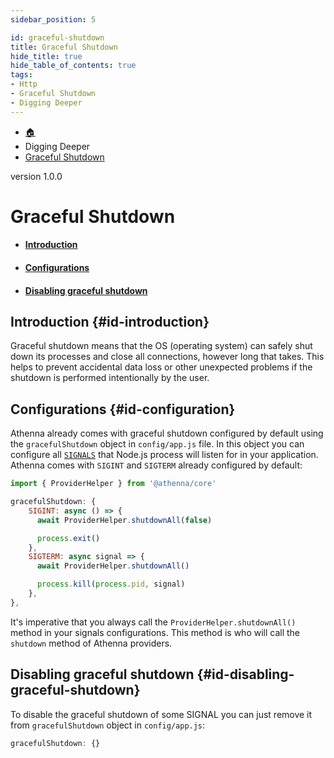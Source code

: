 ```yaml
---
sidebar_position: 5

id: graceful-shutdown
title: Graceful Shutdown
hide_title: true
hide_table_of_contents: true
tags:
- Http
- Graceful Shutdown
- Digging Deeper
---
```


<nav aria-label="breadcrumbs">
    <ul class="breadcrumbs">
        <li class="breadcrumbs__item">
            <a class="breadcrumbs__link" href="/">🏠</a>
        </li>
        <li class="breadcrumbs__item">
            <a class="breadcrumbs__link">Digging Deeper</a>
        </li>
        <li class="breadcrumbs__item">
            <a class="breadcrumbs__link" href="/docs/digging-deeper/graceful-shutdown">Graceful Shutdown</a>
        </li>
    </ul>
</nav>

<span class="badge badge--secondary margin-top-bot">version 1.0.0</span>

# Graceful Shutdown

- #### [Introduction](#id-introduction)
- #### [Configurations](#id-configurations)
- #### [Disabling graceful shutdown](#id-disabling-graceful-shutdown)

## Introduction {#id-introduction}

Graceful shutdown means that the OS (operating system) can safely shut down its processes and close all connections, however long that takes.
This helps to prevent accidental data loss or other unexpected problems if the shutdown is performed intentionally by the user.

## Configurations {#id-configuration}

Athenna already comes with graceful shutdown configured by default using the `gracefulShutdown` object in `config/app.js` file. In this
object you can configure all [`SIGNALS`](https://www.geeksforgeeks.org/node-js-process-signal-events/) that Node.js process will listen for in your application. Athenna comes with `SIGINT` and `SIGTERM`
already configured by default:

```javascript
import { ProviderHelper } from '@athenna/core'

gracefulShutdown: {
    SIGINT: async () => {
      await ProviderHelper.shutdownAll(false)

      process.exit()
    },
    SIGTERM: async signal => {
      await ProviderHelper.shutdownAll()

      process.kill(process.pid, signal)
    },
},
```

It's imperative that you always call the `ProviderHelper.shutdownAll()` method in your signals configurations. This method is who will
call the `shutdown` method of Athenna providers.

## Disabling graceful shutdown {#id-disabling-graceful-shutdown}

To disable the graceful shutdown of some SIGNAL you can just remove it from `gracefulShutdown` object in `config/app.js`:

```javascript
gracefulShutdown: {}
```

